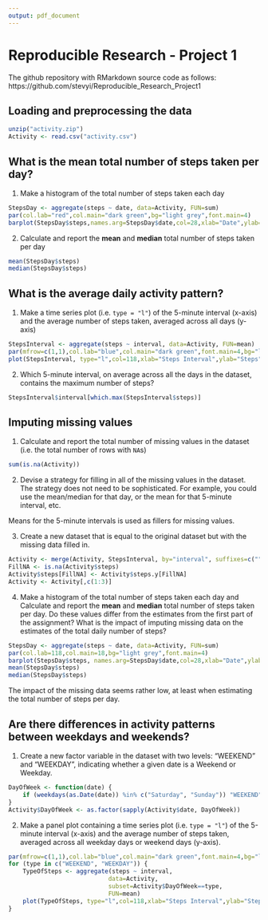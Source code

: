 ```yaml
---
output: pdf_document
---
```

Reproducible Research - Project 1
=================================
   
The github repository with RMarkdown source code as follows:
https://github.com/stevyi/Reproducible_Research_Project1  

## Loading and preprocessing the data
```r
unzip("activity.zip")
Activity <- read.csv("activity.csv")
```

## What is the mean total number of steps taken per day?

1. Make a histogram of the total number of steps taken each day

```r
StepsDay <- aggregate(steps ~ date, data=Activity, FUN=sum)
par(col.lab="red",col.main="dark green",bg="light grey",font.main=4)
barplot(StepsDay$steps,names.arg=StepsDay$date,col=28,xlab="Date",ylab="Steps",main=expression("Total Number of Steps Taken per Day"))
```

2. Calculate and report the **mean** and **median** total number of steps taken per day

```r
mean(StepsDay$steps)
median(StepsDay$steps)
```

## What is the average daily activity pattern?

1. Make a time series plot (i.e. `type = "l"`) of the 5-minute interval (x-axis) and the average number of steps taken, averaged across all days (y-axis)

```r
StepsInterval <- aggregate(steps ~ interval, data=Activity, FUN=mean)
par(mfrow=c(1,1),col.lab="blue",col.main="dark green",font.main=4,bg="light grey")
plot(StepsInterval, type="l",col=118,xlab="Steps Interval",ylab="Steps",main="Average Daily Activity Pattern")
```

2. Which 5-minute interval, on average across all the days in the dataset, contains the maximum number of steps?

```r
StepsInterval$interval[which.max(StepsInterval$steps)]
```


## Imputing missing values

1. Calculate and report the total number of missing values in the dataset (i.e. the total number of rows with `NA`s)

```r
sum(is.na(Activity))
```

2. Devise a strategy for filling in all of the missing values in the dataset. The strategy does not need to be sophisticated. For example, you could use the mean/median for that day, or the mean for that 5-minute interval, etc.

Means for the 5-minute intervals is used as fillers for missing values.

3. Create a new dataset that is equal to the original dataset but with the missing data filled in.

```r
Activity <- merge(Activity, StepsInterval, by="interval", suffixes=c("",".y"))
FillNA <- is.na(Activity$steps)
Activity$steps[FillNA] <- Activity$steps.y[FillNA]
Activity <- Activity[,c(1:3)]
```

4. Make a histogram of the total number of steps taken each day and Calculate and report the **mean** and **median** total number of steps taken per day. Do these values differ from the estimates from the first part of the assignment? What is the impact of imputing missing data on the estimates of the total daily number of steps?

```r
StepsDay <- aggregate(steps ~ date, data=Activity, FUN=sum)
par(col.lab=118,col.main=18,bg="light grey",font.main=4)
barplot(StepsDay$steps, names.arg=StepsDay$date,col=28,xlab="Date",ylab="Steps",main=expression("Total Number of Steps Taken per Day"))
mean(StepsDay$steps)
median(StepsDay$steps)
```

The impact of the missing data seems rather low, at least when estimating the total number of steps per day.


## Are there differences in activity patterns between weekdays and weekends?

1. Create a new factor variable in the dataset with two levels:
   "WEEKEND" and "WEEKDAY", indicating whether a given date is a Weekend or Weekday.

```r
DayOfWeek <- function(date) {
    if (weekdays(as.Date(date)) %in% c("Saturday", "Sunday")) "WEEKEND" else "WEEKDAY"
}
Activity$DayOfWeek <- as.factor(sapply(Activity$date, DayOfWeek))
```

2. Make a panel plot containing a time series plot (i.e. `type = "l"`) of the 5-minute interval (x-axis) and the average number of steps taken, averaged across all weekday days or weekend days (y-axis).

```r
par(mfrow=c(1,1),col.lab="blue",col.main="dark green",font.main=4,bg="light grey")
for (type in c("WEEKEND", "WEEKDAY")) {
    TypeOfSteps <- aggregate(steps ~ interval,
                            data=Activity,
                            subset=Activity$DayOfWeek==type,
                            FUN=mean)
    plot(TypeOfSteps, type="l",col=118,xlab="Steps Interval",ylab="Steps",main=type)
}
```
